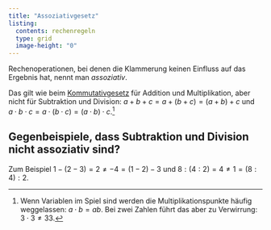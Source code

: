 ```yaml
---
title: "Assoziativgesetz"
listing:
  contents: rechenregeln
  type: grid
  image-height: "0"
---
```


Rechenoperationen, bei denen die Klammerung keinen Einfluss auf das Ergebnis hat, nennt man *assoziativ*. 

Das gilt wie beim [Kommutativgesetz](kommutativgesetz.qmd) für Addition und Multiplikation, aber nicht für Subtraktion und Division: $a + b + c = a + (b + c) = (a + b) + c$ und $a \cdot b \cdot c = a \cdot (b \cdot c) = (a \cdot b) \cdot c$.^[Wenn Variablen im Spiel sind werden die Multiplikationspunkte häufig weggelassen: $a \cdot b = ab$. Bei zwei Zahlen führt das aber zu Verwirrung: $3 \cdot 3 \neq 33$.]

::: {.callout-caution collapse="true"}
## Gegenbeispiele, dass Subtraktion und Division nicht assoziativ sind?

Zum Beispiel $1-(2-3) = 2 \neq -4 = (1-2)-3$ und $8:(4:2) = 4 \neq 1 = (8:4):2$.
:::
